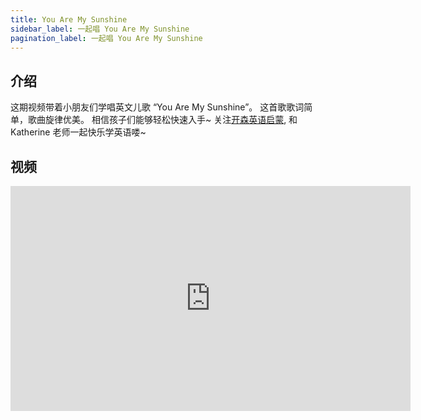 ```yaml
---
title: You Are My Sunshine
sidebar_label: 一起唱 You Are My Sunshine
pagination_label: 一起唱 You Are My Sunshine
---
```


## 介绍

这期视频带着小朋友们学唱英文儿歌 “You Are My Sunshine”。
这首歌歌词简单，歌曲旋律优美。
相信孩子们能够轻松快速入手~
关注[开森英语启蒙](https://space.bilibili.com/20797715), 和 Katherine 老师一起快乐学英语喽~

## 视频

<iframe
  src="https://player.bilibili.com/player.html?bvid=BV1rY411v7Fe&cid=1&page=1"
  scrolling="no"
  border="0"
  frameborder="no"
  framespacing="0"
  allowfullscreen="true"
  width="640"
  height="360"
></iframe>

